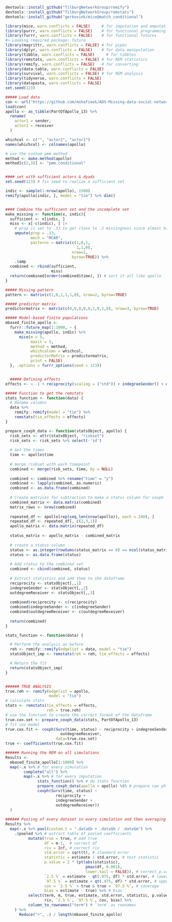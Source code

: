 ```r
devtools::install_github("TilburgNetworkGroup/remify")
devtools::install_github("TilburgNetworkGroup/remstats")
devtools::install_github("gerkovink/mice@match_conditional")
```


```r
library(mice, warn.conflicts = FALSE)     # for imputation and amputation
library(purrr, warn.conflicts = FALSE)    # for functional programming
library(furrr, warn.conflicts = FALSE)    # for functional futures
#> Loading required package: future
library(magrittr, warn.conflicts = FALSE) # for pipes
library(dplyr, warn.conflicts = FALSE)    # for data manipulation
library(tibble, warn.conflicts = FALSE)     # for tibbles
library(remstats, warn.conflicts = FALSE) # for REM statistics
library(remify, warn.conflicts = FALSE)   # for converting  
library(data.table, warn.conflicts = FALSE)   
library(survival, warn.conflicts = FALSE) # for REM analysis
library(tidyverse, warn.conflicts = FALSE)  
library(datapasta, warn.conflicts = FALSE)  
set.seed(123)

##### Load data
con <- url("https://github.com/mshafieek/ADS-Missing-data-social-network/raw/main/literature_%20REM/Tutorial_REM_REH_DATA/UUsummerschool.Rdata")
load(con)
apollo <- as_tibble(PartOfApollo_13) %>% 
  rename(
    actor1 = sender,
    actor2 = receiver
  )

whichcol <- c("", "actor2", "actor1")
names(whichcol) <- colnames(apollo)

# use the custom pmm method
method <- make.method(apollo)
method[c(2,3)] <- "pmm.conditional"


#### set with sufficient actors & dyads
set.seed(123) # fix seed to realize a sufficient set

indic <- sample(1:nrow(apollo), 1500)
remify(apollo[indic, ], model = "tie") %>% dim() 


#### Combine the sufficient set and the incomplete set
make_missing <- function(x, indic){
  sufficient <- x[indic, ]
  miss <- x[-c(indic), ] |>
    # prop is set to .33 to get close to .2 missingness since almost half of the dataset is used for the sufficient set
    ampute(prop = .33, 
           mech = "MCAR",
           patterns = matrix(c(1,0,1,
                               1,1,0), 
                             nrow=2, 
                             byrow=TRUE)) %>% 
    .$amp
  combined <- rbind(sufficient, 
                    miss)
  return(combined[order(combined$time), ]) # sort it all like apollo
}

##### Missing pattern
pattern <- matrix(c(1,0,1,1,1,0), nrow=2, byrow=TRUE)

##### predictor matrix
predictormatrix <- matrix(c(0,0,0,0,0,1,0,1,0), nrow=3, byrow=TRUE)

##### Model-based finite populations
mbased_finite_apollo <-
  furrr::future_map(1:1000, ~ {
    make_missing(apollo, indic) %>%
      mice(m = 5, 
           maxit = 5,
           method = method,
           whichcolumn = whichcol,
           predictorMatrix = predictormatrix,
           print = FALSE)
  }, .options = furrr_options(seed = 123))


  ##### Defining effects
effects <- ~ -1 + reciprocity(scaling = ("std")) + indegreeSender() + outdegreeReceiver()

##### Function to get the remstats
stats_function <- function(data) {
  # Rename columns
  data %>% 
    remify::remify(model = "tie") %>% 
    remstats(tie_effects = effects) 
}

prepare_coxph_data <- function(statsObject, apollo) {
  risk_sets <- attr(statsObject, "riskset")
  risk_sets <- risk_sets %>% select(-'id')
  
  # Get the times
  time <- apollo$time
  
  # merge riskset with each timepoint
  combined <- merge(risk_sets, time, by = NULL)
  
  combined <- combined %>% rename("time" = "y")
  combined <- lapply(combined, as.numeric)
  combined <- as.data.frame(combined)
  
  # Create matrices for subtraction to make a status column for coxph
  combined_matrix <- data.matrix(combined)
  matrix_rows <- nrow(combined)
  
  repeated_df <- apollo[rep(seq_len(nrow(apollo)), each = 240), ] 
  repeated_df <- repeated_df[, c(2,3,1)]
  apollo_matrix <- data.matrix(repeated_df)
  
  status_matrix <- apollo_matrix - combined_matrix
  
  # create a status column
  status <- as.integer(rowSums(status_matrix == 0) == ncol(status_matrix))
  status <- as.data.frame(status)
  
  # Add status to the combined set
  combined <- cbind(combined, status)
  
  # Extract statistics and add them to the dataframe
  reciprocity <- statsObject[,,1]
  indegreeSender <- statsObject[,,2]
  outdegreeReceiver <- statsObject[,,3]
  
  combined$reciprocity <- c(reciprocity)
  combined$indegreeSender <- c(indegreeSender)
  combined$outdegreeReceiver <- c(outdegreeReceiver)
  
  return(combined)
}

stats_function <- function(data) {

  # Perform the analysis as before
  reh <- remify::remify(edgelist = data, model = "tie")
  statsObject_imp <- remstats(reh = reh, tie_effects = effects)

  # Return the fit
  return(statsObject_imp)
}


###### TRUE ANALYSIS
true.reh <- remify(edgelist = apollo, 
                   model = "tie")
# calculate stats
stats <- remstats(tie_effects = effects, 
                  reh = true.reh)
# use the function to create the correct format of the dataframe
true.cox.set <- prepare_coxph_data(stats, PartOfApollo_13)
# fit cox model 
true.cox.fit <- coxph(Surv(time, status) ~ reciprocity + indegreeSender + 
                        outdegreeReceiver, 
                      data=true.cox.set)
true <- coefficients(true.cox.fit)

###### Running the REM on all simulations
Results <- 
  mbased_finite_apollo[1:1000] %>% 
  map(~.x %>% # for every simulation
        complete("all") %>% 
        map(~.x %>% # for every imputation
              stats_function() %>% # do stats function
              prepare_coxph_data(apollo = apollo) %$% # prepare cox ph
              coxph(Surv(time, status) ~ 
                      reciprocity + 
                      indegreeSender + 
                      outdegreeReceiver))
  )
  
###### Pooling of every dataset in every simulation and then averaging them.
Results %>%
  map(~.x %>% pool(custom.t = ".data$b + .data$b / .data$m") %>% 
    .$pooled %>% # extract table of pooled coefficients
          mutate(true = true, # add true
                 df = m-1,  # correct df
                 riv = Inf, # correct riv
                 std.error = sqrt(t), # standard error
                 statistic = estimate / std.error, # test statistic
                 p.value = 2 * (pt(abs(statistic), 
                                   pmax(df, 0.001), 
                                   lower.tail = FALSE)), # correct p.value
                 `2.5 %` = estimate - qt(.975, df) * std.error, # lower bound CI
                 `97.5 %` = estimate + qt(.975, df) * std.error, # upper bound CI
                 cov = `2.5 %` < true & true < `97.5 %`, # coverage
                 bias = estimate - true) %>% # bias
          select(term, m, true, estimate, std.error, statistic, p.value, 
                 riv, `2.5 %`, `97.5 %`, cov, bias) %>% 
          column_to_rownames("term") # `term` as rownames
    ) %>% 
      Reduce("+", .) / length(mbased_finite_apollo)
```
